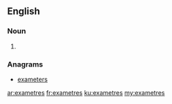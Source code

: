 ==English==

===Noun===
{{head|en|plural}}

# {{plural of|exametre|lang=en|nocat=1}}

===Anagrams===
* [[exameters#English|exameters]]

[[ar:exametres]]
[[fr:exametres]]
[[ku:exametres]]
[[my:exametres]]